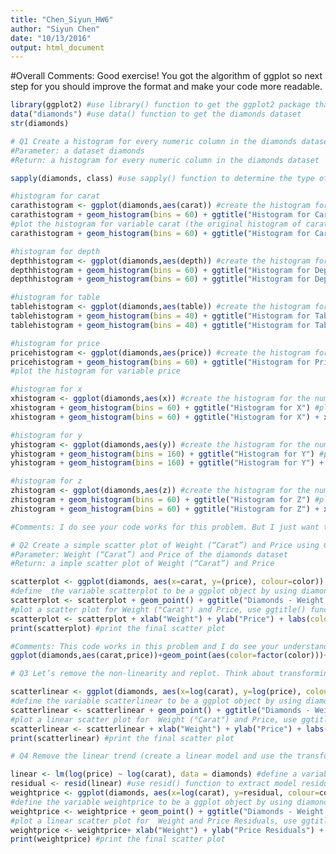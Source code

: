 ```yaml
---
title: "Chen_Siyun_HW6"
author: "Siyun Chen"
date: "10/13/2016"
output: html_document
---
```

#Overall Comments: Good exercise! You got the algorithm of ggplot so next step for you should improve the format and make your code more readable.

```r
library(ggplot2) #use library() function to get the ggplot2 package that contains diamonds dataset
data("diamonds") #use data() function to get the diamonds dataset
str(diamonds)

# Q1 Create a histogram for every numeric column in the diamonds dataset.
#Parameter: a dataset diamonds
#Return: a histogram for every numeric column in the diamonds dataset

sapply(diamonds, class) #use sapply() function to determine the type of each column (numeric, factor, logical, etc.), we get the numeric columns are carat, depth, table, price, x, y, and z

#histogram for carat
carathistogram <- ggplot(diamonds,aes(carat)) #create the histogram for the numeric column carat
carathistogram + geom_histogram(bins = 60) + ggtitle("Histogram for Carat")
#plot the histogram for variable carat (the original histogram of carat)
carathistogram + geom_histogram(bins = 60) + ggtitle("Histogram for Carat") + xlim(0,3) #use xlim(0,3) to remove the outliers from the histogram for carat

#histogram for depth
depthhistogram <- ggplot(diamonds,aes(depth)) #create the histogram for the numeric column depth
depthhistogram + geom_histogram(bins = 60) + ggtitle("Histogram for Depth") #plot the histogram for variable depth (the original histogram of depth)
depthhistogram + geom_histogram(bins = 60) + ggtitle("Histogram for Depth") + xlim(55, 70) #use xlim(55,70) to remove the outliers from the histogram for depth

#histogram for table
tablehistogram <- ggplot(diamonds,aes(table)) #create the histogram for the numeric column table
tablehistogram + geom_histogram(bins = 40) + ggtitle("Histogram for Table") #plot the histogram for variable table (the original histogram of table)
tablehistogram + geom_histogram(bins = 40) + ggtitle("Histogram for Table") + xlim(50, 70) #use xlim(50,70) to remove the outliers from the histogram for table

#histogram for price
pricehistogram <- ggplot(diamonds,aes(price)) #create the histogram for the numeric column price
pricehistogram + geom_histogram(bins = 60) + ggtitle("Histogram for Price")
#plot the histogram for variable price 

#histogram for x
xhistogram <- ggplot(diamonds,aes(x)) #create the histogram for the numeric column x
xhistogram + geom_histogram(bins = 60) + ggtitle("Histogram for X") #plot the histogram for variable x (the original histogram of x)
xhistogram + geom_histogram(bins = 60) + ggtitle("Histogram for X") + xlim(3, 10) #use xlim(3,10) to remove the outliers from the histogram for x

#histogram for y
yhistogram <- ggplot(diamonds,aes(y)) #create the histogram for the numeric column y
yhistogram + geom_histogram(bins = 160) + ggtitle("Histogram for Y") #plot the histogram for variable y (the original histogram of y)
yhistogram + geom_histogram(bins = 160) + ggtitle("Histogram for Y") + xlim(3, 10) #use xlim(3,10) to remove the outliers from the histogram for y

#histogram for z
zhistogram <- ggplot(diamonds,aes(z)) #create the histogram for the numeric column z
zhistogram + geom_histogram(bins = 60) + ggtitle("Histogram for Z") #plot the histogram for variable z (the original histogram of z)
zhistogram + geom_histogram(bins = 60) + ggtitle("Histogram for Z") + xlim(2, 6) #use xlim(2,6) to remove the outliers from the histogram for z

#Comments: I do see your code works for this problem. But I just want to point out that you actually have better way to do this. One way should be filter out all the numeric variables and then use one loop draw the histograms for each. This way should be more clear and readable.

# Q2 Create a simple scatter plot of Weight (“Carat”) and Price using Color (the “Color” column in the diamonds dataframe) as a facet.
#Parameter: Weight (“Carat”) and Price of the diamonds dataset
#Return: a imple scatter plot of Weight (“Carat”) and Price 

scatterplot <- ggplot(diamonds, aes(x=carat, y=(price), colour=color)) 
#define  the variable scatterplot to be a ggplot object by using diamonds dataset, the x axis is Weight ("Carat"), the y axis is price, and the colour is color
scatterplot <- scatterplot + geom_point() + ggtitle("Diamonds - Weight to Price by Color") + theme(plot.title = element_text(color = "Blue", size = 14)) 
#plot a scatter plot for Weight ("Carat") and Price, use ggtitle() function to title the graph "Diamonds - Weight to Price by Color",  and use theme() function to edit the title
scatterplot <- scatterplot + xlab("Weight") + ylab("Price") + labs(colour = "factor(color)") #x-axis is "Weight" and y-axis is "Price"
print(scatterplot) #print the final scatter plot 

#Comments: This code works in this problem and I do see your understanding in the layer ploting thought in ggplot. But I suggest one better format that you can refer to 
ggplot(diamonds,aes(carat,price))+geom_point(aes(color=factor(color)))+labs(title="Diamonds-Weight to Price by Color",x='Weight',y='Price')

# Q3 Let’s remove the non-linearity and replot. Think about transforming both price and weight. Given that we are working with dollars (Price); the first transformation we might try is the natural log. Add the transformed columns to the dataframe and replot.

scatterlinear <- ggplot(diamonds, aes(x=log(carat), y=log(price), colour=color))
#define the variable scatterlinear to be a ggplot object by using diamonds dataset, the x axis is log(carat), the y axis is log(price), and the colour is color
scatterlinear <- scatterlinear + geom_point() + ggtitle("Diamonds - Weight to Price (Linear)") + theme(plot.title = element_text(color = "Blue", size = 14))
#plot a linear scatter plot for  Weight ("Carat") and Price, use ggtitle() function to title the graph "Diamonds - Weight to Price (Linear)",  and use theme() function to edit the title
scatterlinear <- scatterlinear + xlab("Weight") + ylab("Price") + labs(colour = "factor(color)") #x-axis is "Weight" and y-axis is "Price"
print(scatterlinear) #print the final scatter plot

# Q4 Remove the linear trend (create a linear model and use the transformed weight on the x-axis and the residuals on the y-axis). If there is a relationship that can be modeled with a linear regression model, then the residuals should be randomly distributed. The resulting plot visually indicates there is possibly some heteroscedasticity to manage.

linear <- lm(log(price) ~ log(carat), data = diamonds) #define a variable linear that fit a linear model of the log of price to the log of carat by using the diamonds dataset
residual <- resid(linear) #use resid() function to extract model residuals from the above linear model and assign the values to the variable residual
weightprice <- ggplot(diamonds, aes(x=log(carat), y=residual, colour=color)) 
#define the variable weightprice to be a ggplot object by using diamonds dataset, the x axis is log(carat), the y axis is residual, and the colour is color
weightprice <- weightprice + geom_point() + ggtitle("Diamonds - Weight to Price by Color") + theme(legend.position="top", plot.title = element_text(color = "Blue", size = 14)) 
#plot a linear scatter plot for  Weight and Price Residuals, use ggtitle() function to title the graph "Diamonds - Weight to Price by Color", and use theme() function to edit the title
weightprice <- weightprice+ xlab("Weight") + ylab("Price Residuals") + labs(colour = "factor(color)") #x-axis is "Weight" and y-axis is "Price Residuals"
print(weightprice) #print the final scatter plot

```

